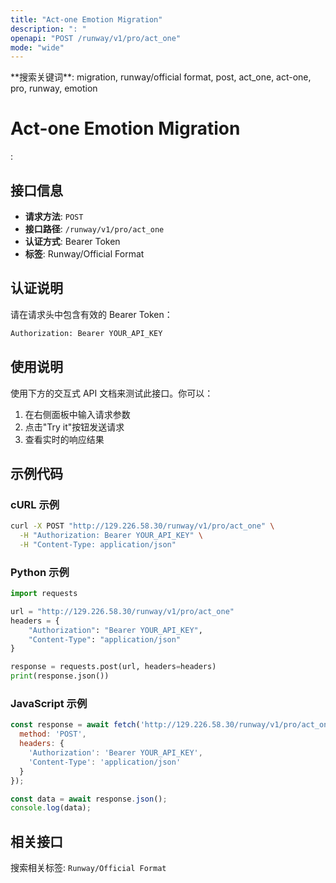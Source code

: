 ```yaml
---
title: "Act-one Emotion Migration"
description: ": "
openapi: "POST /runway/v1/pro/act_one"
mode: "wide"
---
```


<Info>
**搜索关键词**: migration, runway/official format, post, act_one, act-one, pro, runway, emotion
</Info>

# Act-one Emotion Migration

: 

## 接口信息

- **请求方法**: `POST`
- **接口路径**: `/runway/v1/pro/act_one`
- **认证方式**: Bearer Token
- **标签**: Runway/Official Format

## 认证说明

请在请求头中包含有效的 Bearer Token：

```bash
Authorization: Bearer YOUR_API_KEY
```

## 使用说明

使用下方的交互式 API 文档来测试此接口。你可以：

1. 在右侧面板中输入请求参数
2. 点击"Try it"按钮发送请求
3. 查看实时的响应结果

## 示例代码

### cURL 示例

```bash
curl -X POST "http://129.226.58.30/runway/v1/pro/act_one" \
  -H "Authorization: Bearer YOUR_API_KEY" \
  -H "Content-Type: application/json"
```

### Python 示例

```python
import requests

url = "http://129.226.58.30/runway/v1/pro/act_one"
headers = {
    "Authorization": "Bearer YOUR_API_KEY",
    "Content-Type": "application/json"
}

response = requests.post(url, headers=headers)
print(response.json())
```

### JavaScript 示例

```javascript
const response = await fetch('http://129.226.58.30/runway/v1/pro/act_one', {
  method: 'POST',
  headers: {
    'Authorization': 'Bearer YOUR_API_KEY',
    'Content-Type': 'application/json'
  }
});

const data = await response.json();
console.log(data);
```

## 相关接口

搜索相关标签: `Runway/Official Format`

